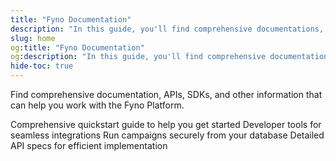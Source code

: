 ```yaml
---
title: "Fyno Documentation"
description: "In this guide, you'll find comprehensive documentations, APIs, SDKs, and other information that can help you work with the Fyno Platform."
slug: home
og:title: "Fyno Documentation"
og:description: "In this guide, you'll find comprehensive documentations, APIs, SDKs, and other information that can help you work with the Fyno Platform."
hide-toc: true
---
```


Find comprehensive documentation, APIs, SDKs, and other information that can help you work with the Fyno Platform.

<Cards cols={2}>
  <Card title="Quickstart" icon="fa-regular fa-bolt" href="./fyno-quickstart">
    Comprehensive quickstart guide to help you get started
  </Card>
  <Card title="SDKs" icon="fa-brands fa-codepen" href="./sdks">
    Developer tools for seamless integrations
  </Card>
  <Card title="Fyno Connect" icon="fa-regular fa-plug" href="./fyno-connect">
    Run campaigns securely from your database
  </Card>
  <Card title="API Reference" icon="fa-regular fa-code" href="./api">
    Detailed API specs for efficient implementation
  </Card>
</Cards>
